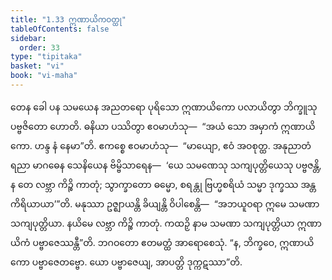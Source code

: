 ```yaml
---
title: "1.33 ဣဏာယိကဝတ္ထု"
tableOfContents: false
sidebar:
  order: 33
type: "tipitaka"
basket: "vi"
book: "vi-maha"
---
```



<DynamicBreadcrumb />

<Division number="96" book="vi-maha" e="ch" v="3" p="106">

<Paragraph number="434" book="vi-maha">
တေန ခေါ ပန သမယေန အညတရော ပုရိသော ဣဏာယိကော ပလာယိတွာ ဘိက္ခူသု ပဗ္ဗဇိတော ဟောတိ. ဓနိယာ ပဿိတွာ ဧဝမာဟံသု—  “အယံ သော အမှာကံ ဣဏာယိကော. ဟန္ဒ နံ နေမာ”တိ. ဧကစ္စေ ဧဝမာဟံသု—  “မာယျော, ဧဝံ အဝစုတ္ထ. အနုညာတံ ရညာ မာဂဓေန သေနိယေန ဗိမ္ဗိသာရေန—  ‘ယေ သမဏေသု သကျပုတ္တိယေသု ပဗ္ဗဇန္တိ, န တေ လဗ္ဘာ ကိဉ္စိ ကာတုံ; သွာက္ခာတော ဓမ္မော, စရန္တု ဗြဟ္မစရိယံ သမ္မာ ဒုက္ခဿ အန္တကိရိယာယာ’”တိ. မနုဿာ ဥဇ္ဈာယန္တိ ခိယျန္တိ ဝိပါစေန္တိ—  “အဘယူဝရာ ဣမေ သမဏာ သကျပုတ္တိယာ. နယိမေ လဗ္ဘာ ကိဉ္စိ ကာတုံ. ကထဉှိ နာမ သမဏာ သကျပုတ္တိယာ ဣဏာယိကံ ပဗ္ဗာဇေဿန္တီ”တိ. ဘဂဝတော ဧတမတ္ထံ အာရောစေသုံ. “န, ဘိက္ခဝေ, ဣဏာယိကော ပဗ္ဗာဇေတဗ္ဗော. ယော ပဗ္ဗာဇေယျ, အာပတ္တိ ဒုက္ကဋဿာ”တိ.
</Paragraph>
</Division>